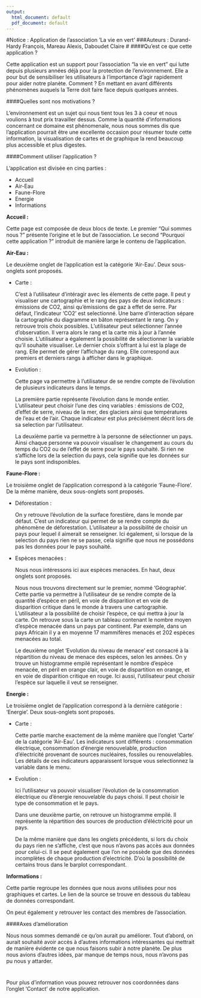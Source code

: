 ```yaml
---
output:
  html_document: default
  pdf_document: default
---
```

#Notice : Application de l'association 'La vie en vert'
###Auteurs : Durand-Hardy François, Mareau Alexis, Daboudet Claire
#
####Qu'est ce que cette application ?

<p>Cette application est un support pour l'association "la vie en vert" qui lutte depuis plusieurs années déjà pour la protection de l'environnement. Elle a pour but de sensibiliser les utilisateurs à l'importance d'agir rapidement pour aider notre planète. Comment ? En mettant en avant différents phénomènes auquels la Terre doit faire face depuis quelques années.</p>
 
####Quelles sont nos motivations ?

<p>L'environnement est un sujet qui nous tient tous les 3 à coeur et nous voulions à tout prix travailler dessus. Comme la quantité d'informations concernant ce domaine est phénomenale, nous nous sommes dis que l'application pourrait être une excellente occasion pour résumer toute cette information, la visualisation de cartes et de graphique la rend beaucoup plus accessible et plus digestes. </p>

####Comment utiliser l'application ?

<p>L'application est divisée en cinq parties :</p>
- Accueil <br/> 
- Air-Eau <br/>
- Faune-Flore <br/>
- Energie <br/>
- Informations <br/>

<p> <strong>Accueil :</strong> </p>
<p> Cette page est composée de deux blocs de texte. Le premier "Qui sommes nous ?" présente l'origine et le but de l'association. Le second "Pourquoi cette application ?" introduit de manière large le contenu de l'application.</p>

<p> <strong>Air-Eau :</strong> </p>
<p> Le deuxième onglet de l'application est la catégorie 'Air-Eau'. Deux sous-onglets sont proposés.</p>

- <p> Carte : </p>
<p> C'est à l'utilisateur d'intéragir avec les élements de cette page. Il peut y visualiser une cartographie et le rang des pays de deux indicateurs : émissions de CO2, ainsi qu'émissions de gaz à effet de serre. Par défaut, l'indicateur 'CO2' est selectionné. Une barre d'interaction sépare la cartographie du diagramme en bâton représentant le rang. On y retrouve trois choix possibles. L'utilisateur peut sélectionner l'année d'observation. Il verra alors le rang et la carte mis à jour à l'année choisie. L'utilisateur a également la possibilité de sélectionner la variable qu'il souhaite visualiser. Le dernier choix s'offrant à lui est la plage de rang. Elle permet de gérer l'affichage du rang. Elle correspond aux premiers et derniers rangs à afficher dans le graphique. </p>

- <p> Evolution : </p>
<p> Cette page va permettre à l'utilisateur de se rendre compte de l'évolution de plusieurs indicateurs dans le temps.</p>
<p>La première partie représente l'évolution dans le monde entier. L'utilisateur peut choisir l'une des cinq variables : émissions de CO2, d'effet de serre, niveau de la mer, des glaciers ainsi que températures de l'eau et de l'air. Chaque indicateur est plus précisément décrit lors de sa selection par l'utilisateur. </p>
<p>La deuxième partie va permettre à la personne de sélectionner un pays. Ainsi chaque personne va pouvoir visualiser le changement au cours du temps du CO2 ou de l'effet de serre pour le pays souhaité. Si rien ne s'affiche lors de la selection du pays, cela signifie que les données sur le pays sont indisponibles.</p>

<p> <strong>Faune-Flore :</strong> </p>
<p> Le troisième onglet de l'application correspond à la catégorie 'Faune-Flore'. De la même manière, deux sous-onglets sont proposés.</p>

- <p> Déforestation : </p>
<p> On y retrouve l'évolution de la surface forestière, dans le monde par défaut. C'est un indicateur qui permet de se rendre compte du phénomène de déforestation. L'utilisateur a la possibilité de choisir un pays pour lequel il aimerait se renseigner. Ici également, si lorsque de la selection du pays rien ne se passe, cela signifie que nous ne possédons pas les données pour le pays souhaité.</p>

- <p> Espèces menacées : </p>
<p> Nous nous intéressons ici aux espèces menacées. En haut, deux onglets sont proposés.</p>
<p> Nous nous trouvons directement sur le premier, nommé 'Géographie'. Cette partie va permettre à l'utilisateur de se rendre compte de la quantité d'espèce en péril, en voie de disparition et en voie de disparition critique dans le monde à travers une cartographie. L'utilisateur a la possibilité de choisir l'espèce, ce qui mettra à jour la carte. On retrouve sous la carte un tableau contenant le nombre moyen d'espèce menacée dans un pays par continent. Par exemple, dans un pays Africain il y a en moyenne 17 mammifères menacés et 202 espèces menacées au total.</p>
<p> Le deuxième onglet 'Evolution du niveau de menace' est consacré à la répartition du niveau de menace des espèces, selon les années. On y trouve un histogramme empilé représentant le nombre d'espèce menacée, en péril en orange clair, en voie de dispartition en orange, et en voie de disparition critique en rouge.  Ici aussi, l'utilisateur peut choisir l'espèce sur laquelle il veut se renseigner.</p>

<p> <strong>Energie :</strong> </p>
<p> Le troisième onglet de l'application correspond à la dernière catégorie : 'Energie'. Deux sous-onglets sont proposés.</p>

- <p> Carte : </p>
<p> Cette partie marche exactement de la même manière que l'onglet 'Carte' de la catégorie 'Air-Eau'. Les indicateurs sont différents : consommation électrique, consommation d'énergie renouvelable, production d'électricité provenant de sources nucléaires, fossiles ou renouvelables. Les détails de ces indicateurs apparaissent lorsque vous selectionnez la variable dans le menu. </p>
- <p> Evolution : </p>
<p> Ici l'utilisateur va pouvoir visualiser l'évolution de la consommation électrique ou d'énergie renouvelable du pays choisi. Il peut choisir le type de consommation et le pays. </p>
<p> Dans une deuxième partie, on retrouve un histogramme empilé. Il représente la répartition des sources de production d'éléctricité pour un pays.</p>
<p> De la même manière que dans les onglets précédents, si lors du choix du pays rien ne s'affiche, c'est que nous n'avons pas accès aux données pour celui-ci. Il se peut également que l'on ne possède que des données incomplètes de chaque production d'electricité. D'où la possibilité de certains trous dans le barplot correspondant. </p>

<p> <strong>Informations :</strong> </p>
<p>Cette partie regroupe les données que nous avons utilisées pour nos graphiques et cartes. Le lien de la source se trouve en dessous du tableau de données correspondant.</p>
<p>On peut également y retrouver les contact des membres de l'association. </p>

####Axes d'amélioration

<p>Nous nous sommes demandé ce qu'on aurait pu améliorer. Tout d'abord, on aurait souhaité avoir accès à d'autres informations intéressantes qui mettrait de manière évidente ce que nous faisons subir à notre planète. De plus nous avions d'autres idées, par manque de temps nous, nous n'avons pas pu nous y attarder.</p>
#
Pour plus d'information vous pouvez retrouver nos coordonnées dans l'onglet 'Contact' de notre application.